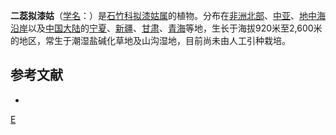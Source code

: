 {{Speciesbox
| genus = Spergularia
| species = diandra
| authority = (Guss.) Heldr. et Sart.
}}

'''二蕊拟漆姑'''（[[学名|学名]]：{{lang|la|''Spergularia diandra''}}）是[[石竹科|石竹科]][[拟漆姑属|拟漆姑属]]的植物。分布在[[非洲北部|非洲北部]]、[[中亚|中亚]]、[[地中海沿岸|地中海沿岸]]以及[[中国大陆|中国大陆]]的[[宁夏|宁夏]]、[[新疆|新疆]]、[[甘肃|甘肃]]、[[青海|青海]]等地，生长于海拔920米至2,600米的地区，常生于潮湿盐碱化草地及山沟湿地，目前尚未由人工引种栽培。

== 参考文献 ==
<div class="references-small">
* {{cite web| url =http://www.bioinfo.cn/db05/KmzwSpecies.php?action=view&id=1908| title =二蕊拟漆姑| work =《中国高等植物数据库全库》| publisher =中国科学院微生物研究所| author =昆明植物研究所| accessdate =2009-02-22| deadurl =yes| archiveurl =https://web.archive.org/web/20160305102807/http://www.bioinfo.cn/db05/KmzwSpecies.php?action=view&id=1908| archivedate =2016-03-05}}
</div>
{{Taxonbar|from=Q10880397}}

[[Category:拟漆姑属|E]]